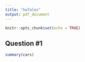 ```yaml
---
title: "hw7alex"
output: pdf_document
---
```


```r
knitr::opts_chunk$set(echo = TRUE)
```

## Question #1

```r
summary(cars)
```
